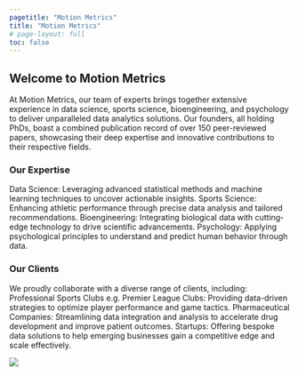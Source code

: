 ```yaml
---
pagetitle: "Motion Metrics"
title: "Motion Metrics"
# page-layout: full
toc: false
---
```


## Welcome to Motion Metrics
At Motion Metrics, our team of experts brings together extensive experience in data science, sports science, bioengineering, and psychology to deliver unparalleled data analytics solutions. Our founders, all holding PhDs, boast a combined publication record of over 150 peer-reviewed papers, showcasing their deep expertise and innovative contributions to their respective fields.

### Our Expertise
Data Science: Leveraging advanced statistical methods and machine learning techniques to uncover actionable insights.
Sports Science: Enhancing athletic performance through precise data analysis and tailored recommendations.
Bioengineering: Integrating biological data with cutting-edge technology to drive scientific advancements.
Psychology: Applying psychological principles to understand and predict human behavior through data.

### Our Clients
We proudly collaborate with a diverse range of clients, including:
Professional Sports Clubs e.g. Premier League Clubs: Providing data-driven strategies to optimize player performance and game tactics.
Pharmaceutical Companies: Streamlining data integration and analysis to accelerate drug development and improve patient outcomes.
Startups: Offering bespoke data solutions to help emerging businesses gain a competitive edge and scale effectively.

![](./img/reporting2.png){.hero}
